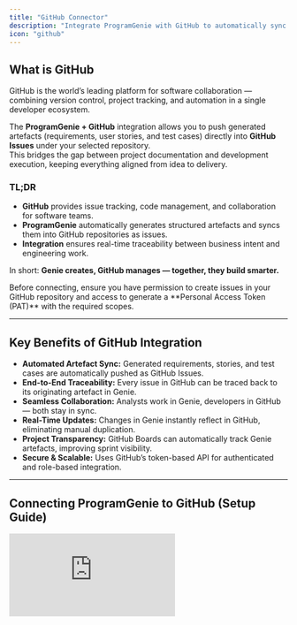 ```yaml
---
title: "GitHub Connector"
description: "Integrate ProgramGenie with GitHub to automatically sync generated artefacts — such as requirements, user stories, and test cases — into GitHub Issues for unified project tracking."
icon: "github"
---
```


## What is GitHub
GitHub is the world’s leading platform for software collaboration — combining version control, project tracking, and automation in a single developer ecosystem.

The **ProgramGenie + GitHub** integration allows you to push generated artefacts (requirements, user stories, and test cases) directly into **GitHub Issues** under your selected repository.  
This bridges the gap between project documentation and development execution, keeping everything aligned from idea to delivery.

### TL;DR
- **GitHub** provides issue tracking, code management, and collaboration for software teams.  
- **ProgramGenie** automatically generates structured artefacts and syncs them into GitHub repositories as issues.  
- **Integration** ensures real-time traceability between business intent and engineering work.  

In short: **Genie creates, GitHub manages — together, they build smarter.**

<Info>
Before connecting, ensure you have permission to create issues in your GitHub repository and access to generate a **Personal Access Token (PAT)** with the required scopes.
</Info>

---

## Key Benefits of GitHub Integration

- **Automated Artefact Sync:** Generated requirements, stories, and test cases are automatically pushed as GitHub Issues.  
- **End-to-End Traceability:** Every issue in GitHub can be traced back to its originating artefact in Genie.  
- **Seamless Collaboration:** Analysts work in Genie, developers in GitHub — both stay in sync.  
- **Real-Time Updates:** Changes in Genie instantly reflect in GitHub, eliminating manual duplication.  
- **Project Transparency:** GitHub Boards can automatically track Genie artefacts, improving sprint visibility.  
- **Secure & Scalable:** Uses GitHub’s token-based API for authenticated and role-based integration.

---

## Connecting ProgramGenie to GitHub (Setup Guide)

<iframe
  className="w-full aspect-video rounded-xl"
  src="https://www.youtube.com/embed/R_3YkqTH9vM"
  title="ProgramGenie GitHub Connector Setup"
  frameBorder="0"
  allow="accelerometer; autoplay; clipboard-write; encrypted-media; gyroscope; picture-in-picture"
  allowFullScreen
/>

Follow these steps to connect your GitHub account with ProgramGenie and enable automatic artefact synchronization.

<Steps>
  <Step title="Integration">
    Select **GitHub** as the integration product in the ProgramGenie Connectors section.
  </Step>
  <Step title="Name">
    Provide a clear name for your connector instance (e.g., “GitHub – Engineering Workspace”).
  </Step>
  <Step title="Description">
    Optionally describe this connector (e.g., “Syncs Genie artefacts with GitHub Issues in the API repository”).
  </Step>
  <Step title="Repository">
    Enter the full repository path in GitHub format:  
    `organization-name/repository-name`  
    Example: `programgenie/platform-ui`
  </Step>
  <Step title="Personal Access Token (PAT)">
    The GitHub PAT allows ProgramGenie to securely interact with your repository.

    - Go to **GitHub → Settings → Developer Settings → Personal Access Tokens → Fine-grained tokens**.  
    - Click **Generate new token** and select:
      - **Repository access:** Choose the repository you want to connect.
      - **Permissions:** Enable at least:
        - Issues → Read and Write
        - Metadata → Read-only
        - Contents → Read-only
    - Set an expiry date (recommended: 90 days).
    - Generate and copy the token.
    - Paste the token into the ProgramGenie GitHub Connector setup screen.

    <Warning>
    **Important:** PATs are personal credentials. Once expired or revoked, ProgramGenie will stop syncing until you provide a new token.
    </Warning>

    <Note>
    **Tip:** Use different tokens for separate repositories or environments to keep integrations organized and secure.
    </Note>
  </Step>
  <Step title="Default Issue Type or Label">
    Choose how ProgramGenie artefacts are represented in GitHub:
    - Requirements → Issues (label: “requirement”)
    - User Stories → Issues (label: “story”)
    - Test Cases → Issues (label: “test”)
  </Step>
</Steps>

---

## Troubleshooting (GitHub Connector)

<AccordionGroup>
  <Accordion title="Connection fails when setting up the GitHub connector.">
    **Cause:** Invalid repository path or expired token.  
    **Solution:**
    - Confirm the repository name matches the GitHub format (`org/repo`).  
    - Check the token scopes — it must include **Issues (Read & Write)**.  
    - If expired, create a new token and reconnect.
  </Accordion>

  <Accordion title="I receive a '401 Unauthorized' error.">
    **Cause:** The PAT doesn’t have the required permissions.  
    **Solution:**
    - Ensure the token’s repository access includes the target repo.  
    - Enable “Issues: Read & Write” permission.  
    - Reconnect the integration with the correct token.
  </Accordion>

  <Accordion title="Issues are not appearing in GitHub after syncing.">
    **Cause:** Incorrect repository mapping or insufficient permissions.  
    **Solution:**
    - Double-check the repository name and token scopes.  
    - Verify the connected user can manually create issues in that repository.  
    - Try re-syncing the project from ProgramGenie.
  </Accordion>

  <Accordion title="Changes made in ProgramGenie aren’t updating in GitHub.">
    **Cause:** Auto-sync paused or PAT expired.  
    **Solution:**
    - Click **Resync** in ProgramGenie.  
    - Check token expiry in GitHub → Developer Settings → Tokens.
  </Accordion>

  <Accordion title="Labels or metadata look inconsistent.">
    **Cause:** Custom label mapping mismatch.  
    **Solution:**
    - Adjust the mapping configuration in Genie’s GitHub connector.  
    - Re-publish to refresh issue labels and status.
  </Accordion>
</AccordionGroup>

---

## FAQ (GitHub Connector)

<AccordionGroup>
  <Accordion title="Why does ProgramGenie need my GitHub Personal Access Token (PAT)?">
    The PAT provides secure access for ProgramGenie to create and manage GitHub Issues without storing your password.
  </Accordion>

  <Accordion title="Can multiple users connect to the same GitHub repository?">
    Yes. Each user can connect using their own PAT, ensuring proper permissions and visibility for each contributor.
  </Accordion>

  <Accordion title="What happens when the PAT expires?">
    ProgramGenie will stop syncing with GitHub until a new valid token is added in the connector settings.
  </Accordion>

  <Accordion title="Does ProgramGenie overwrite existing GitHub Issues?">
    No. ProgramGenie only updates or links issues it originally created — it won’t modify unrelated issues.
  </Accordion>

  <Accordion title="How often does ProgramGenie sync with GitHub?">
    Synchronization happens automatically in near real time whenever artefacts are created or updated in Genie.  
    Manual syncs can be triggered anytime from the connector panel.
  </Accordion>

  <Accordion title="What permissions are required in GitHub?">
    You need permission to **create and edit issues** within the connected repository.  
    If you’re part of an organization, confirm this with your repo admin.
  </Accordion>

  <Accordion title="Can I disconnect or reconnect my GitHub account later?">
    Yes. You can disconnect anytime in ProgramGenie settings and reconnect using a different account or repository.
  </Accordion>
</AccordionGroup>

